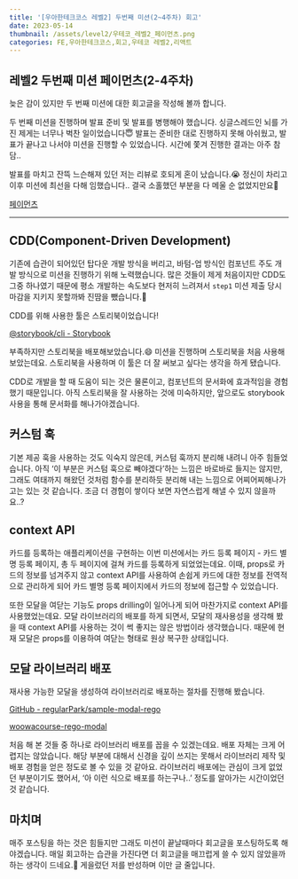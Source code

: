 ```yaml
---
title: '[우아한테크코스 레벨2] 두번째 미션(2~4주차) 회고'
date: 2023-05-14
thumbnail: /assets/level2/우테코_레벨2_페이먼츠.png
categories: FE,우아한테크코스,회고,우테코 레벨2,리액트
---
```


## **레벨2 두번째 미션 페이먼츠(2-4주차)**

늦은 감이 있지만 두 번째 미션에 대한 회고글을 작성해 볼까 합니다.

두 번째 미션을 진행하며 발표 준비 및 발표를 병행해야 했습니다. 싱글스레드인 뇌를 가진 제게는 너무나 벅찬 일이었습니다😇 발표는 준비한 대로 진행하지 못해 아쉬웠고, 발표가 끝나고 나서야 미션을 진행할 수 있었습니다. 시간에 쫓겨 진행한 결과는 아주 참담..

발표를 마치고 잔뜩 느슨해져 있던 저는 리뷰로 호되게 혼이 났습니다.😭 정신이 차리고 이후 미션에 최선을 다해 임했습니다.. 결국 소홀했던 부분을 다 메울 순 없었지만요🥲

[페이먼츠](https://regularpark.github.io/react-payments/)

---

## CDD(Component-Driven Development)

기존에 습관이 되어있던 탑다운 개발 방식을 버리고, 바텀-업 방식인 컴포넌트 주도 개발 방식으로 미션을 진행하기 위해 노력했습니다. 많은 것들이 제게 처음이지만 CDD도 그중 하나였기 때문에 평소 개발하는 속도보다 현저히 느려져서 `step1` 미션 제출 당시 마감을 지키지 못할까봐 진땀을 뺐습니다.🥲

CDD를 위해 사용한 툴은 스토리북이었습니다!

[@storybook/cli - Storybook](https://644c76ac0c18c62608a36d05-faocreyshu.chromatic.com/?path=/docs/stories-common-bottomsheet--docs)

부족하지만 스토리북을 배포해보았습니다.😄 미션을 진행하며 스토리북을 처음 사용해 보았는데요. 스토리북을 사용하며 이 툴은 더 잘 써보고 싶다는 생각을 하게 됐습니다.

CDD로 개발을 할 때 도움이 되는 것은 물론이고, 컴포넌트의 문서화에 효과적임을 경험했기 때문입니다. 아직 스토리북을 잘 사용하는 것에 미숙하지만, 앞으로도 storybook 사용을 통해 문서화를 해나가야겠습니다.

## 커스텀 훅

기본 제공 훅을 사용하는 것도 익숙지 않은데, 커스텀 훅까지 분리해 내려니 아주 힘들었습니다. 아직 ‘이 부분은 커스텀 훅으로 빼야겠다’하는 느낌은 바로바로 들지는 않지만, 그래도 여태까지 해왔던 것처럼 함수를 분리하듯 분리해 내는 느낌으로 어찌어찌해나가고는 있는 것 같습니다. 조금 더 경험이 쌓이다 보면 자연스럽게 해낼 수 있지 않을까요..?

## context API

카드를 등록하는 애플리케이션을 구현하는 이번 미션에서는 카드 등록 페이지 - 카드 별명 등록 페이지, 총 두 페이지에 걸쳐 카드를 등록하게 되었었는데요. 이때, props로 카드의 정보를 넘겨주지 않고 context API를 사용하여 손쉽게 카드에 대한 정보를 전역적으로 관리하게 되어 카드 별명 등록 페이지에서 카드의 정보에 접근할 수 있었습니다.

또한 모달을 여닫는 기능도 props drilling이 일어나게 되어 마찬가지로 context API를 사용했었는데요. 모달 라이브러리의 배포를 하게 되면서, 모달의 재사용성을 생각해 봤을 때 context API를 사용하는 것이 썩 좋지는 않은 방법이라 생각했습니다. 때문에 현재 모달은 props를 이용하여 여닫는 형태로 원상 복구한 상태입니다.

## 모달 라이브러리 배포

재사용 가능한 모달을 생성하여 라이브러리로 배포하는 절차를 진행해 봤습니다.

[GitHub - regularPark/sample-modal-rego](https://github.com/regularPark/sample-modal-rego)

[woowacourse-rego-modal](https://www.npmjs.com/package/woowacourse-rego-modal)

처음 해 본 것들 중 하나로 라이브러리 배포를 꼽을 수 있겠는데요. 배포 자체는 크게 어렵지는 않았습니다. 해당 부분에 대해서 신경을 깊이 쓰지는 못해서 라이브러리 제작 및 배포 경험을 얻은 정도로 볼 수 있을 것 같아요. 라이브러리 배포에는 관심이 크게 없었던 부분이기도 했어서, ‘아 이런 식으로 배포를 하는구나..’ 정도를 알아가는 시간이었던 것 같습니다.

## 마치며

매주 포스팅을 하는 것은 힘들지만 그래도 미션이 끝날때마다 회고글을 포스팅하도록 해야겠습니다. 매일 회고하는 습관을 가진다면 더 회고글을 매끄럽게 쓸 수 있지 않았을까하는 생각이 드네요.🤔 게을렀던 저를 반성하며 이만 글 줄입니다.
